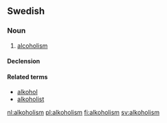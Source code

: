 ==Swedish==
{{wikipedia|lang=sv}}

===Noun===
{{sv-noun|g=c}}
# [[alcoholism]]

====Declension====
{{sv-noun-unc-c|2=alkoholismen}}

====Related terms====
* [[alkohol]]
* [[alkoholist]]

[[nl:alkoholism]]
[[pl:alkoholism]]
[[fi:alkoholism]]
[[sv:alkoholism]]